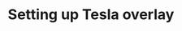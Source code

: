 ---
title: Setting up Tesla overlay
tableOfContents:
    minHeadingLevel: 1
    maxHeadingLevel: 5
---